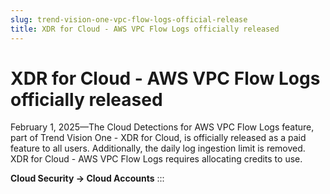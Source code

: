 ```yaml
---
slug: trend-vision-one-vpc-flow-logs-official-release
title: XDR for Cloud - AWS VPC Flow Logs officially released
---
```

# XDR for Cloud - AWS VPC Flow Logs officially released

February 1, 2025—The Cloud Detections for AWS VPC Flow Logs feature, part of Trend Vision One - XDR for Cloud, is officially released as a paid feature to all users. Additionally, the daily log ingestion limit is removed. XDR for Cloud - AWS VPC Flow Logs requires allocating credits to use.

**Cloud Security → Cloud Accounts**
:::
